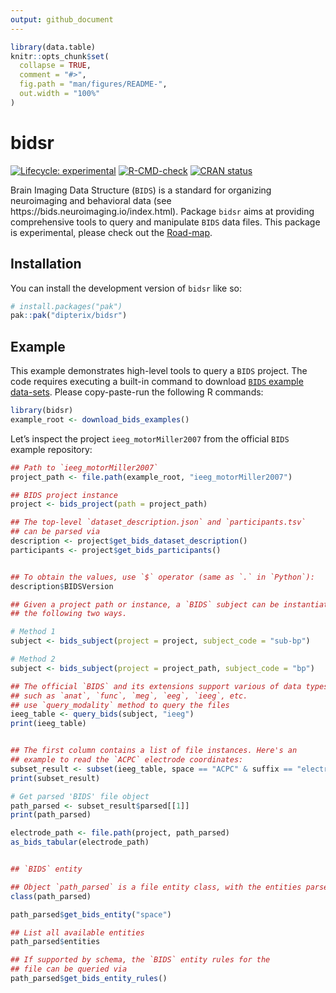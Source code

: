 ```yaml
---
output: github_document
---
```


<!-- README.md is generated from README.Rmd. Please edit that file -->

```r
library(data.table)
knitr::opts_chunk$set(
  collapse = TRUE,
  comment = "#>",
  fig.path = "man/figures/README-",
  out.width = "100%"
)
```


# bidsr

<!-- badges: start -->
[![Lifecycle: experimental](https://img.shields.io/badge/lifecycle-experimental-orange.svg)](https://lifecycle.r-lib.org/articles/stages.html#experimental)
[![R-CMD-check](https://github.com/dipterix/bidsr/actions/workflows/R-CMD-check.yaml/badge.svg)](https://github.com/dipterix/bidsr/actions/workflows/R-CMD-check.yaml)
[![CRAN status](https://www.r-pkg.org/badges/version/bidsr)](https://CRAN.R-project.org/package=bidsr)
<!-- badges: end -->

Brain Imaging Data Structure (`BIDS`) is a standard for organizing neuroimaging and behavioral data (see https://bids.neuroimaging.io/index.html). 
Package `bidsr` aims at providing comprehensive tools to query and manipulate `BIDS` data files. 
This package is experimental, please check out the [Road-map](https://github.com/dipterix/bidsr/blob/main/Roadmap.md).

## Installation

You can install the development version of `bidsr` like so:

``` r
# install.packages("pak")
pak::pak("dipterix/bidsr")
```


## Example

This example demonstrates high-level tools to query a `BIDS` project. 
The code requires executing a built-in command to download [`BIDS` example data-sets](https://github.com/bids-standard/bids-examples). 
Please copy-paste-run the following R commands:

```r
library(bidsr)
example_root <- download_bids_examples()
```

Let's inspect the project `ieeg_motorMiller2007` from the official `BIDS` example repository:

```r
## Path to `ieeg_motorMiller2007`
project_path <- file.path(example_root, "ieeg_motorMiller2007")

## BIDS project instance
project <- bids_project(path = project_path)

## The top-level `dataset_description.json` and `participants.tsv` 
## can be parsed via
description <- project$get_bids_dataset_description()
participants <- project$get_bids_participants()


## To obtain the values, use `$` operator (same as `.` in `Python`):
description$BIDSVersion

## Given a project path or instance, a `BIDS` subject can be instantiated via 
## the following two ways. 

# Method 1
subject <- bids_subject(project = project, subject_code = "sub-bp")

# Method 2
subject <- bids_subject(project = project_path, subject_code = "bp")

## The official `BIDS` and its extensions support various of data types, 
## such as `anat`, `func`, `meg`, `eeg`, `ieeg`, etc. 
## use `query_modality` method to query the files
ieeg_table <- query_bids(subject, "ieeg")
print(ieeg_table)


## The first column contains a list of file instances. Here's an 
## example to read the `ACPC` electrode coordinates:
subset_result <- subset(ieeg_table, space == "ACPC" & suffix == "electrodes")
print(subset_result)

# Get parsed 'BIDS' file object
path_parsed <- subset_result$parsed[[1]]
print(path_parsed)

electrode_path <- file.path(project, path_parsed)
as_bids_tabular(electrode_path)


## `BIDS` entity

## Object `path_parsed` is a file entity class, with the entities parsed
class(path_parsed)

path_parsed$get_bids_entity("space")

## List all available entities
path_parsed$entities

## If supported by schema, the `BIDS` entity rules for the 
## file can be queried via
path_parsed$get_bids_entity_rules()
```




